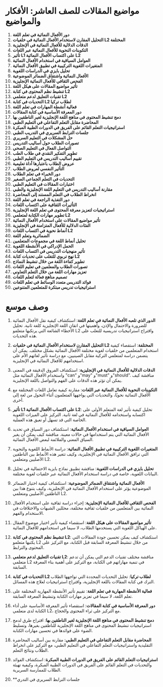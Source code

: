 # مواضيع المقالات للصف العاشر: الأفكار والمواضيع


<div style={{ width: "100%", padding: 20, height: "70vh" }}>
  <Chat
    welcome={"مرحبًا، أي نوع من 'مقالات الصف' ترغب في مناقشته أو الحصول على بعض الأفكار؟"}
    teacherName={"إيمي"}
    systemPrompt={"من فضلك قد المستخدم للعثور على 'أفضل أفكار لمواضيع المقالات مع الشرح' التي يريدها!"}
  />
</div>

1. **دور الأفعال النمائية في تعلم اللغة**
2. **التحليل المقارن لاستخدام الأفعال النمائية في خلفيات L2 المختلفة**
3. **الدقات الدلالية للأفعال النمائية في الإنجليزية**
4. **التكوينات النحوية للأفعال النمائية عبر اللغات**
5. **تأثير L1 على اكتساب الأفعال النمائية L2**
6. **العوامل السياقية في استخدام الأفعال النمائية**
7. **المتغيرات اللغوية التركيبية في تطبيق الأفعال النمائية**
8. **تحليل بايزي في الدراسات اللغوية**
9. **الأفعال النمائية واشتقاق الضمائر الموضوعية**
10. **الفحص الثقافي للأفعال النمائية الإنجليزية**
11. **تأثير مواضيع المقالات على هيكل اللغة**
12. **تنشيط نظم المحتوى في كتابة L2**
13. **تقنيات التعليق لدعم متعلمي L2**
14. **التحديات في كتابة L2 لطلاب تركيا**
15. **فعالية أنشطة المهارات في تعلم اللغة**
16. **دور المعرفة الأساسية في كتابة المقالات**
17. **دمج تنشيط المحتوى في مناهج اللغة الإنجليزية لغير الناطقين بها**
18. **المحاضرة مقابل التعلم التفاعلي في التعليم الطبي**
19. **استراتيجيات التعلم القائم على الفريق في الدورات الطبية المبكرة**
20. **جلسات الترابط السريري في التدريب الطبي**
21. **حل المشكلات في التعليم السريري**
22. **تصورات الطلاب حول أساليب التدريس**
23. **التواصل الفعال في التعليم الصحي**
24. **تطوير التفكير النقدي في طلاب الطب**
25. **تقييم أساليب التدريس في التعليم الطبي**
26. **عروض الطلاب باعتبارها أداة تعليمية**
27. **التأثير النفسي لعروض الطلاب**
28. **دور الخبراء في تعلم الطلاب**
29. **التحديات في التعلم الجماعي الصغير**
30. **اختبارات المقالات في التعليم الطبي**
31. **مقارنة أساليب التدريس في التعليم اللغة الإنجليزية والطبي**
32. **انخراط الطلاب في التعلم المستند إلى المحاضرة**
33. **دور التغذية الراجعة في تعلم اللغة**
34. **التأثيرات الثقافية على اكتساب اللغات**
35. **استراتيجيات لتعزيز معرفة المحتوى في تعلم اللغة الإنجليزية**
36. **تطوير مهارات الكتابة لمتعلمي L2**
37. **تأثير مواضيع المقالات على استخدام الأفعال النمائية**
38. **الفئات الدلالية للأفعال المتزامنة في الإنجليزية**
39. **أنماط نحوية في اكتساب اللغات L2**
40. **الضمائرية وتعلم اللغة**
41. **تحليل أنماط اللغة في مجموعات المتعلمين**
42. **الحمل الإدراكي في الأنشطة اللغوية**
43. **تأثير منهجيات التدريس في اكتساب اللغات**
44. **نهج تربوي للتغلب على تحديات كتابة L2**
45. **تطوير كفاءة اللغة من خلال تنشيط النماذج**
46. **تصورات الطلاب والمعلمين في تعليم اللغات**
47. **تعزيز مهارات اللغة من خلال التعلم التعاوني**
48. **تصميم مناهج فعالة لتعلم اللغات**
49. **فوائد التدريس متعدد الوسائط في تعلم اللغات**
50. **استراتيجيات تدريس مبتكرة للمتعلمين المتنوعين**

# وصف موسع

1. **الدور الذي تلعبه الأفعال النمائية في تعلم اللغة**: استكشاف كيفية نقل الأفعال النمائية للضرورة والاحتمال والإذن، وأهميتها في اتقان اللغة الإنجليزية كلغة ثانية. تحليل الأخطاء الشائعة التي يرتكبها متعلمو L2 واقتراح استراتيجيات تدريسية للتغلب على هذه التحديات.

2. **التحليل المقارن لاستخدام الأفعال النمائية في خلفيات L2 المختلفة**: استقصاء كيفية استخدام المتعلمين من خلفيات لغوية مختلفة الأفعال النمائية بشكل مختلف. يمكن أن يتضمن دراسة لمتعلمي التركية مقابل الصينيين، مع دراسة تأثير لغاتهم الأم على استخدامهم للأفعال النمائية في الإنجليزية.

3. **الدقات الدلالية للأفعال النمائية في الإنجليزية**: استكشاف الفروق الدقيقة في المعنى واستخدام الأفعال النمائية مثل "can" و"may" و"must" و"should". مناقشة كيف يمكن أن تؤثر هذه الدقات على الفهم والتواصل باللغة الإنجليزية.

4. **التكوينات النحوية للأفعال النمائية عبر اللغات**: مقارنة كيفية تعامل اللغات المختلفة مع الأفعال النمائية نحويًا، والتحديات التي يواجهها المتعلمون أثناء التحول من لغة إلى أخرى.

5. **تأثير L1 على اكتساب الأفعال النمائية L2**: تحليل كيفية تأثير لغة المتعلم الأولى على اكتسابه واستخدامه للأفعال النمائية في لغة ثانية. التركيز على الميزات اللغوية الخاصة التي قد تسهل أو تعيق هذه العملية.

6. **العوامل السياقية في استخدام الأفعال النمائية**: استكشاف دور السياق في تحديد الأفعال النمائية التي يتم استخدامها في حالات معينة. مناقشة كيف يمكن أن يغير السياق المعنى والملائمة لبعض الأفعال النمائية.

7. **المتغيرات اللغوية التركيبية في تطبيق الأفعال النمائية**: دراسة الأنماط اللغوية والنحوية التي ترافق الأفعال النمائية في الإنجليزية، وكيف تتغير هذه الأنماط بين الناطقين الأصليين ومتعلمي L2.

8. **تحليل بايزي في الدراسات اللغوية**: مناقشة تطبيق نماذج بايزية الاحتمالية في تحليل البيانات اللغوية، خاصة في دراسة استخدام الأفعال النمائية عبر خلفيات لغوية مختلفة.

9. **الأفعال النمائية واشتقاق الضمائر الموضوعية**: استكشاف كيفية اختيار الضمائر الموضوعية يؤثر على استخدام الأفعال النمائية في الإنجليزية، وكيف يتنوع هذا بين الناطقين الأصليين ومتعلمي L2.

10. **الفحص الثقافي للأفعال النمائية الإنجليزية**: إجراء دراسة ثقافية على استخدام الأفعال النمائية بين المتعلمين من خلفيات ثقافية مختلفة، محللين الشبهات والاختلافات في الاستخدام والفهم.

11. **تأثير مواضيع المقالات على هيكل اللغة**: استقصاء كيفية تأثير اختيار موضوع المقال على الهياكل اللغوية التي يستخدمها الطلاب، لا سيما في استخدامهم للأفعال النمائية.

12. **تنشيط نظم المحتوى في كتابة L2**: استكشاف كيف يمكن تحسين جودة المقالات التي يكتبها متعلمو L2 من خلال تنشيط المعرفة السابقة قبل الكتابة، مع التركيز على المحتوى والترابط.

13. **تقنيات التعليق لدعم متعلمي L2**: مناقشة مختلف تقنيات الدعم التي يمكن أن تدعم متعلمي L2 في تنمية مهاراتهم في الكتابة، مع التركيز على أهمية بناء المعرفة السابقة.

14. **التحديات في كتابة L2 لطلاب تركيا**: تحليل التحديات المحددة التي تواجهها الطلاب الترك في كتابة المقالات باللغة الإنجليزية، واقتراح استراتيجيات لعلاج هذه المسائل.

15. **فعالية الأنشطة المهارية في تعلم اللغة**: تقييم تأثير الأنشطة المهارية المختلفة على تعلم اللغة، لا سيما في تعزيز مهارات الكتابة وتنشيط المعرفة السابقة.

16. **دور المعرفة الأساسية في كتابة المقالات**: استقصاء تأثير المعرفة الأساسية على أداء الكتابة لدى متعلمي L2، مع التركيز على ثراء المحتوى والحجاج.

17. **دمج تنشيط المحتوى في مناهج اللغة الإنجليزية لغير الناطقين بها**: اقتراح طرق لدمج استراتيجيات تنشيط المحتوى في مناهج اللغة الإنجليزية للناطقين بغيرها، وتسليط الضوء على فوائدها في تحسين مهارات الكتابة.

18. **المحاضرة مقابل التعلم التفاعلي في التعليم الطبي**: مقارنة بين أساليب المحاضرة التقليدية واستراتيجيات التعلم التفاعلي في التعليم الطبي، مع التركيز على انخراط الطلاب ونتائج التعلم.

19. **استراتيجيات التعلم القائم على الفريق في الدورات الطبية المبكرة**: استكشاف الفوائد والتحديات في التعلم القائم على الفريق في الدورات الطبية المبكرة، وكيفية تهيئة الطلاب للممارسة السريرية.

20. \*\*جلسات الترابط السريري في التدري
